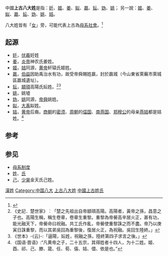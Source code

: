 {{Multiple issues|
{{original research|time=2018-10-05T05:07:29+00:00}}
{{Expert needed|time=2020-07-23T21:55:17+00:00}}
}}
中國'''上古八大姓'''是指：[[妊姓|妊]]、[[姬姓|姬]]、[[姜姓|姜]]、[[姒姓|姒]]、[[嬴姓|嬴]]、[[妘姓|妘]]、[[妫姓|妫]]、[[姚姓|姚]]；
另一說：[[姬姓|姬]]、[[姜姓|姜]]、[[姒姓|姒]]、[[嬴姓|嬴]]、[[妘姓|妘]]、[[妫姓|妫]]、[[姚姓|姚]]、[[姞姓|姞]]。

八大姓皆有「[[女|女]]」旁，可能代表上古為[[母系社會|母系社會]]。<ref>{{Cite web|title=秦始皇︰一場歷史的思辨之旅|url=http://www.books.com.tw/products/0010637327|accessdate=2020-02-12|work=博客來|archive-date=2020-02-12|archive-url=https://web.archive.org/web/20200212212717/https://www.books.com.tw/products/0010637327|dead-url=no}}</ref>

==起源==
*[[妊姓|妊]]，[[伏羲|伏羲]]妊姓
*[[姜姓|姜]]，[[炎帝|炎帝]]神农氏姜姓。
*[[姬姓|姬]]，[[姞姓|姞]]同源，[[黄帝|黄帝]]轩辕氏姬姓。
*[[嬴姓|嬴]]，[[伯益|伯益]]因助禹治水有功，故受帝舜賜姓嬴，封於嬴城（今山東省萊蕪市萊城區嬴城遺址）。
*[[妘姓|妘]]，[[顓頊|顓頊]]高陽氏妘姓。<ref>《史記．楚世家》︰「楚之先祖出自帝顓頊高陽。高陽者，黃帝之孫，昌意之子也。高陽生稱，稱生卷章，卷章生重黎。重黎為帝嚳高辛居火正，甚有功，能光融天下，帝嚳命曰祝融。共工氏作亂，帝嚳使重黎誅之而不盡。帝乃以庚寅日誅重黎，而以其弟吳回為重黎後，復居火正，為祝融。吳回生陸終。」</ref><ref>《世本》-{云}-:「逼陽，妘姓，祝融之孫，陸終第四子求言之後。」</ref>
*[[姚姓|姚]]，姚墟
*[[妫姓|妫]]，[[姚姓|姚]]同源，[[帝舜|帝舜]]姚姓。
*[[姒姓|姒]]，[[大禹|大禹]]姒姓。
*[[姞姓|姞]]，[[黄帝|黄帝]]后裔。[[商朝|商朝]]的[[密须|密须]]、[[周朝|周朝]]的[[偪国|偪国]]、[[南燕国|南燕国]]、[[郑穆公|郑穆公]]的母亲[[燕姞|燕姞]]都是姞姓。<ref>《国语·晋语》:“凡黄帝之子，二十五宗，其得姓者十四人，为十二姓。姬、酉、祁、己、滕、箴、任、荀、僖、姞、儇、依是也。”</ref>

== 参考 ==
{{Reflist}}

== 参见 ==
* [[母系制度|母系制度]]
* [[姓|姓]]、[[氏|氏]]
* [[己姓|己]]，[[少昊|少昊]]金天氏己姓。

[[Category:漢姓|]]
[[Category:中国八大|Category:中国八大]]
[[Category:上古八大姓|]]
[[Category:中國上古姓氏|]]